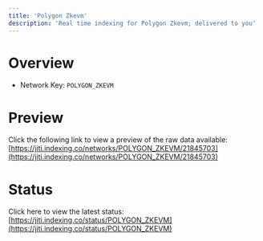 ```yaml
---
title: 'Polygon Zkevm'
description: 'Real time indexing for Polygon Zkevm; delivered to you'
---
```


# Overview
- Network Key: `POLYGON_ZKEVM`

# Preview
Click the following link to view a preview of the raw data available: [https://jiti.indexing.co/networks/POLYGON_ZKEVM/21845703](https://jiti.indexing.co/networks/POLYGON_ZKEVM/21845703)

# Status
Click here to view the latest status: [https://jiti.indexing.co/status/POLYGON_ZKEVM](https://jiti.indexing.co/status/POLYGON_ZKEVM)
